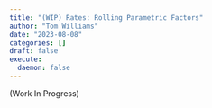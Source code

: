 ```yaml
---
title: "(WIP) Rates: Rolling Parametric Factors"
author: "Tom Williams"
date: "2023-08-08"
categories: []
draft: false
execute:
  daemon: false
---
```


(Work In Progress)